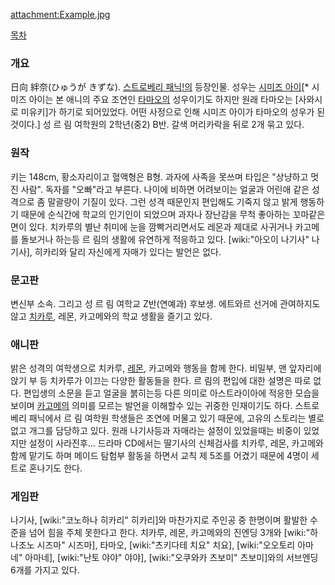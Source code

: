 attachment:Example.jpg

[[목차]]
=== 개요 ===
日向 絆奈(ひゅうが きずな). [[스트로베리 패닉!]]의 등장인물. 성우는 [[시미즈 아이]][* 시미즈 아이는 본 애니의 주요 조연인 [[스즈미 타마오|타마오]]의 성우이기도 하지만 원래 타마오는 [사와시로 미유키]가 하기로 되어있었다. 어떤 사정으로 인해 시미즈 아이가 타마오의 성우가 된것이다.] 
성 르 림 여학원의 2학년(중2) B반. 갈색 머리카락을 뒤로 2개 묶고 있다. 

=== 원작 ===
키는 148cm, 황소자리이고 혈액형은 B형. 과자에 사족을 못쓰며 타입은 "상냥하고 멋진 사람". 독자를 "오빠"라고 부른다. 나이에 비하면 어려보이는 얼굴과 어린애 같은 성격으로 좀 말괄량이 기질이 있다. 그런 성격 때문인지 편입해도 기죽지 않고 밝게 행동하기 때문에 순식간에 학교의 인기인이 되었으며 과자나 장난감을 무척 좋아하는 꼬마같은 면이 있다. 치카루의 별난 취미에 눈을 깜빡거리면서도 레몬과 제대로 사귀거나 카고메를 돌보거나 하는등 르 림의 생활에 유연하게 적응하고 있다. [wiki:"아오이 나기사" 나기사], 히카리와 달리 자신에게 자매가 있다는 발언은 없다.

=== 문고판 ===
변신부 소속. 그리고 성 르 림 여학교 Z반(연예과) 후보생. 에트와르 선거에 관여하지도 않고 [[미나모토 치카루|치카루]], 레몬, 카고메와의 학교 생활을 즐기고 있다.

=== 애니판 ===
밝은 성격의 여학생으로 치카루, [[나츠메 레몬|레몬]], 카고메와 행동을 함께 한다. 비밀부, 맨 앞자리에 앉기 부 등 치카루가 이끄는 다양한 활동들을 한다. 르 림의 편입에 대한 설명은 따로 없다. 편입생의 소문을 듣고 얼굴을 붉히는등 다른 의미로 아스트라이아에 적응한 모습을 보이며 [[뱌쿠단 카고메|카고메]]의 의미를 모르는 발언을 이해할수 있는 귀중한 인재이기도 하다. 스트로베리 패닉에서 르 림 여학원 학생들은 조연에 머물고 있기 때문에, 고유의 스토리는 별로 없고 개그를 담당하고 있다. 원래 나기사등과 자매라는 설정이 있었을때는 비중이 있었지만 설정이 사라진후... 드라마 CD에서는 딸기사의 신체검사를 치카루, 레몬, 카고메와 함께 맡기도 하며 메이드 탐험부 활동을 하면서 교칙 제 5조를 어겼기 때문에 4명이 세트로 혼나기도 한다.

=== 게임판 ===
나기사, [wiki:"코노하나 히카리" 히카리]와 마찬가지로 주인공 중 한명이며 활발한 수준을 넘어 힘을 주체 못한다고 한다. 치카루, 레몬, 카고메와의 진엔딩 3개와 [wiki:"하나조노 시즈마" 시즈마], 타마오, [wiki:"츠키다테 치요" 치요], [wiki:"오오토리 아마네" 아마네], [wiki:"난토 야야" 야야], [wiki:"오쿠와카 츠보미" 츠보미]와의 서브엔딩 6개를 가지고 있다.

